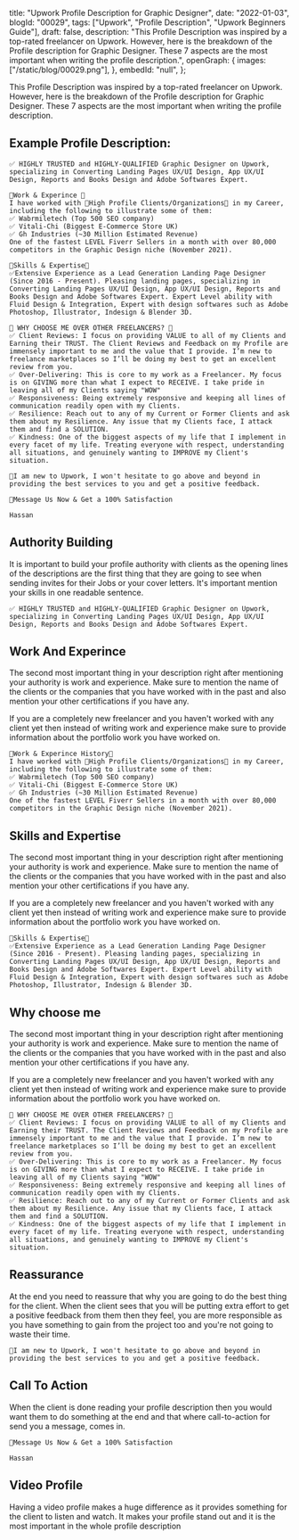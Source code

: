  title: "Upwork Profile Description for Graphic Designer",
 date: "2022-01-03",
 blogId: "00029",
 tags: ["Upwork", "Profile Description", "Upwork Beginners Guide"],
 draft: false,
 description:
  "This Profile Description was inspired by a top-rated freelancer on Upwork. However, here is the breakdown of the Profile description for Graphic Designer. These 7 aspects are the most important when writing the profile description.",
 openGraph: {
  images: ["/static/blog/00029.png"],
 },
 embedId: "null",
};

<BlogHeader metadata={metadata} />

This Profile Description was inspired by a top-rated freelancer on Upwork. However, here is the breakdown of the Profile description for Graphic Designer. These 7 aspects are the most important when writing the profile description.

## Example Profile Description:

```
✅ HIGHLY TRUSTED and HIGHLY-QUALIFIED Graphic Designer on Upwork, specializing in Converting Landing Pages UX/UI Design, App UX/UI Design, Reports and Books Design and Adobe Softwares Expert.

🌟Work & Experince 🌟
I have worked with 🌟High Profile Clients/Organizations🌟 in my Career, including the following to illustrate some of them:
✅ Wabrmiletech (Top 500 SEO company)
✅ Vitali-Chi (Biggest E-Commerce Store UK)
✅ Gh Industries (~30 Million Estimated Revenue)
One of the fastest LEVEL Fiverr Sellers in a month with over 80,000 competitors in the Graphic Design niche (November 2021).

🌟Skills & Expertise🌟
✅Extensive Experience as a Lead Generation Landing Page Designer (Since 2016 - Present). Pleasing landing pages, specializing in Converting Landing Pages UX/UI Design, App UX/UI Design, Reports and Books Design and Adobe Softwares Expert. Expert Level ability with Fluid Design & Integration, Expert with design softwares such as Adobe Photoshop, Illustrator, Indesign & Blender 3D.

🌟 WHY CHOOSE ME OVER OTHER FREELANCERS? 🌟
✅ Client Reviews: I focus on providing VALUE to all of my Clients and Earning their TRUST. The Client Reviews and Feedback on my Profile are immensely important to me and the value that I provide. I’m new to freelance marketplaces so I’ll be doing my best to get an excellent review from you.
✅ Over-Delivering: This is core to my work as a Freelancer. My focus is on GIVING more than what I expect to RECEIVE. I take pride in leaving all of my Clients saying "WOW"
✅ Responsiveness: Being extremely responsive and keeping all lines of communication readily open with my Clients.
✅ Resilience: Reach out to any of my Current or Former Clients and ask them about my Resilience. Any issue that my Clients face, I attack them and find a SOLUTION.
✅ Kindness: One of the biggest aspects of my life that I implement in every facet of my life. Treating everyone with respect, understanding all situations, and genuinely wanting to IMPROVE my Client's situation.

🎯I am new to Upwork, I won't hesitate to go above and beyond in providing the best services to you and get a positive feedback.

💌Message Us Now & Get a 100% Satisfaction

Hassan
```

## Authority Building

It is important to build your profile authority with clients as the opening lines of the descriptions are the first thing that they are going to see when sending invites for their Jobs or your cover letters. It's important mention your skills in one readable sentence.

```
✅ HIGHLY TRUSTED and HIGHLY-QUALIFIED Graphic Designer on Upwork, specializing in Converting Landing Pages UX/UI Design, App UX/UI Design, Reports and Books Design and Adobe Softwares Expert.
```

## Work And Experince

The second most important thing in your description right after mentioning your authority is work and experience. Make sure to mention the name of the clients or the companies that you have worked with in the past and also mention your other certifications if you have any.

If you are a completely new freelancer and you haven't worked with any client yet then instead of writing work and experience make sure to provide information about the portfolio work you have worked on.

```
🌟Work & Experince History🌟
I have worked with 🌟High Profile Clients/Organizations🌟 in my Career, including the following to illustrate some of them:
✅ Wabrmiletech (Top 500 SEO company)
✅ Vitali-Chi (Biggest E-Commerce Store UK)
✅ Gh Industries (~30 Million Estimated Revenue)
One of the fastest LEVEL Fiverr Sellers in a month with over 80,000 competitors in the Graphic Design niche (November 2021).

```

## Skills and Expertise

The second most important thing in your description right after mentioning your authority is work and experience. Make sure to mention the name of the clients or the companies that you have worked with in the past and also mention your other certifications if you have any.

If you are a completely new freelancer and you haven't worked with any client yet then instead of writing work and experience make sure to provide information about the portfolio work you have worked on.

```
🌟Skills & Expertise🌟
✅Extensive Experience as a Lead Generation Landing Page Designer (Since 2016 - Present). Pleasing landing pages, specializing in Converting Landing Pages UX/UI Design, App UX/UI Design, Reports and Books Design and Adobe Softwares Expert. Expert Level ability with Fluid Design & Integration, Expert with design softwares such as Adobe Photoshop, Illustrator, Indesign & Blender 3D.

```

## Why choose me

The second most important thing in your description right after mentioning your authority is work and experience. Make sure to mention the name of the clients or the companies that you have worked with in the past and also mention your other certifications if you have any.

If you are a completely new freelancer and you haven't worked with any client yet then instead of writing work and experience make sure to provide information about the portfolio work you have worked on.

```
🌟 WHY CHOOSE ME OVER OTHER FREELANCERS? 🌟
✅ Client Reviews: I focus on providing VALUE to all of my Clients and Earning their TRUST. The Client Reviews and Feedback on my Profile are immensely important to me and the value that I provide. I’m new to freelance marketplaces so I’ll be doing my best to get an excellent review from you.
✅ Over-Delivering: This is core to my work as a Freelancer. My focus is on GIVING more than what I expect to RECEIVE. I take pride in leaving all of my Clients saying "WOW"
✅ Responsiveness: Being extremely responsive and keeping all lines of communication readily open with my Clients.
✅ Resilience: Reach out to any of my Current or Former Clients and ask them about my Resilience. Any issue that my Clients face, I attack them and find a SOLUTION.
✅ Kindness: One of the biggest aspects of my life that I implement in every facet of my life. Treating everyone with respect, understanding all situations, and genuinely wanting to IMPROVE my Client's situation.

```

## Reassurance

At the end you need to reassure that why you are going to do the best thing for the client. When the client sees that you will be putting extra effort to get a positive feedback from them then they feel, you are more responsible as you have something to gain from the project too and you're not going to waste their time.

```
🎯I am new to Upwork, I won't hesitate to go above and beyond in providing the best services to you and get a positive feedback.
```

## Call To Action

When the client is done reading your profile description then you would want them to do something at the end and that where call-to-action for send you a message, comes in.

```
💌Message Us Now & Get a 100% Satisfaction

Hassan
```

## Video Profile

Having a video profile makes a huge difference as it provides something for the client to listen and watch. It makes your profile stand out and it is the most important in the whole profile description
